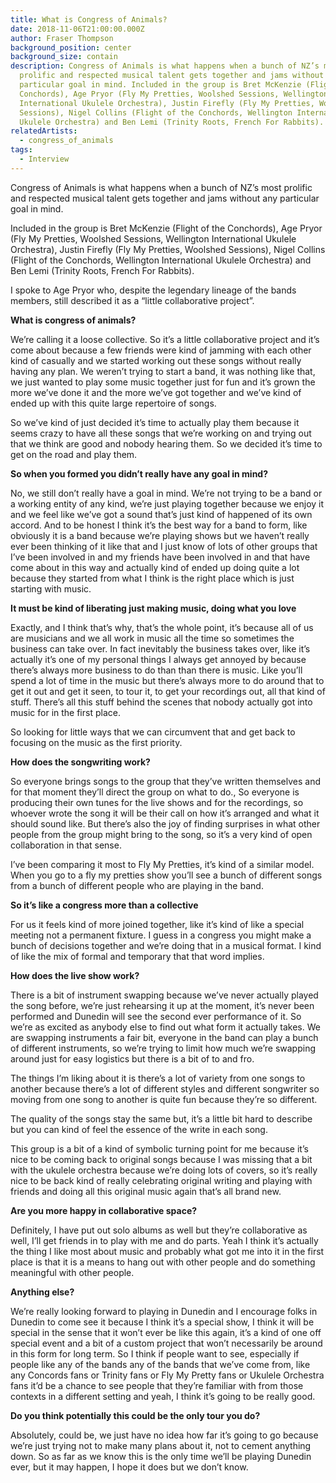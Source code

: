 ```yaml
---
title: What is Congress of Animals?
date: 2018-11-06T21:00:00.000Z
author: Fraser Thompson
background_position: center
background_size: contain
description: Congress of Animals is what happens when a bunch of NZ’s most
  prolific and respected musical talent gets together and jams without any
  particular goal in mind. Included in the group is Bret McKenzie (Flight of the
  Conchords), Age Pryor (Fly My Pretties, Woolshed Sessions, Wellington
  International Ukulele Orchestra), Justin Firefly (Fly My Pretties, Woolshed
  Sessions), Nigel Collins (Flight of the Conchords, Wellington International
  Ukulele Orchestra) and Ben Lemi (Trinity Roots, French For Rabbits).
relatedArtists:
  - congress_of_animals
tags:
  - Interview
---
```



Congress of Animals is what happens when a bunch of NZ’s most prolific and respected musical talent gets together and jams without any particular goal in mind.

Included in the group is Bret McKenzie (Flight of the Conchords), Age Pryor (Fly My Pretties, Woolshed Sessions, Wellington International Ukulele Orchestra), Justin Firefly (Fly My Pretties, Woolshed Sessions), Nigel Collins (Flight of the Conchords, Wellington International Ukulele Orchestra) and Ben Lemi (Trinity Roots, French For Rabbits).

I spoke to Age Pryor who, despite the legendary lineage of the bands members, still described it as a “little collaborative project”.

**What is congress of animals?**

We’re calling it a loose collective. So it’s a little collaborative project and it’s come about because a few friends were kind of jamming with each other kind of casually and we started working out these songs without really having any plan. We weren’t trying to start a band, it was nothing like that, we just wanted to play some music together just for fun and it’s grown the more we’ve done it and the more we’ve got together and we’ve kind of ended up with this quite large repertoire of songs.

So we’ve kind of just decided it’s time to actually play them because it seems crazy to have all these songs that we’re working on and trying out that we think are good and nobody hearing them. So we decided it’s time to get on the road and play them.

**So when you formed you didn’t really have any goal in mind?**

No, we still don’t really have a goal in mind. We’re not trying to be a band or a working entity of any kind, we’re just playing together because we enjoy it and we feel like we’ve got a sound that’s just kind of happened of its own accord. And to be honest I think it’s the best way for a band to form, like obviously it is a band because we’re playing shows but we haven’t really ever been thinking of it like that and I just know of lots of other groups that I’ve been involved in and my friends have been involved in and that have come about in this way and actually kind of ended up doing quite a lot because they started from what I think is the right place which is just starting with music.

**It must be kind of liberating just making music, doing what you love**

Exactly, and I think that’s why, that’s the whole point, it’s because all of us are musicians and we all work in music all the time so sometimes the business can take over. In fact inevitably the business takes over, like it’s actually it’s one of my personal things I always get annoyed by because there’s always more business to do than than there is music. Like you’ll spend a lot of time in the music but there’s always more to do around that to get it out and get it seen, to tour it, to get your recordings out, all that kind of stuff. There’s all this stuff behind the scenes that nobody actually got into music for in the first place.

So looking for little ways that we can circumvent that and get back to focusing on the music as the first priority.

**How does the songwriting work?**

So everyone brings songs to the group that they’ve written themselves and for that moment they’ll direct the group on what to do., So everyone is producing their own tunes for the live shows and for the recordings, so whoever wrote the song it will be their call on how it’s arranged and what it should sound like. But there’s also the joy of finding surprises in what other people from the group might bring to the song, so it’s a very kind of open collaboration in that sense.

I’ve been comparing it most to Fly My Pretties, it’s kind of a similar model. When you go to a fly my pretties show you’ll see a bunch of different songs from a bunch of different people who are playing in the band.

**So it’s like a congress more than a collective**

For us it feels kind of more joined together, like it’s kind of like a special meeting not a permanent fixture. I guess in a congress you might make a bunch of decisions together and we’re doing that in a musical format. I kind of like the mix of formal and temporary that that word implies.

**How does the live show work?**

There is a bit of instrument swapping because we’ve never actually played the song before, we’re just rehearsing it up at the moment, it’s never been performed and Dunedin will see the second ever performance of it. So we’re as excited as anybody else to find out what form it actually takes. We are swapping instruments a fair bit, everyone in the band can play a bunch of different instruments, so we’re trying to limit how much we’re swapping around just for easy logistics but there is a bit of to and fro.

The things I’m liking about it is there’s a lot of variety from one songs to another because there’s a lot of different styles and different songwriter so moving from one song to another is quite fun because they’re so different.

The quality of the songs stay the same but, it’s a little bit hard to describe but you can kind of feel the essence of the write in each song.

This group is a bit of a kind of symbolic turning point for me because it’s nice to be coming back to original songs because I was missing that a bit with the ukulele orchestra because we’re doing lots of covers, so it’s really nice to be back kind of really celebrating original writing and playing with friends and doing all this original music again that’s all brand new.

**Are you more happy in collaborative space?**

Definitely, I have put out solo albums as well but they’re collaborative as well, I’ll get friends in to play with me and do parts. Yeah I think it’s actually the thing I like most about music and probably what got me into it in the first place is that it is a means to hang out with other people and do something meaningful with other people.

**Anything else?**

We’re really looking forward to playing in Dunedin and I encourage folks in Dunedin to come see it because I think it’s a special show, I think it will be special in the sense that it won’t ever be like this again, it’s a kind of one off special event and a bit of a custom project that won’t necessarily be around in this form for long term. So I think if people want to see, especially if people like any of the bands any of the bands that we’ve come from, like any Concords fans or Trinity fans or Fly My Pretty fans or Ukulele Orchestra fans it’d be a chance to see people that they’re familiar with from those contexts in a different setting and yeah, I think it’s going to be really good.

**Do you think potentially this could be the only tour you do?**

Absolutely, could be, we just have no idea how far it’s going to go because we’re just trying not to make many plans about it, not to cement anything down. So as far as we know this is the only time we’ll be playing Dunedin ever, but it may happen, I hope it does but we don’t know.
